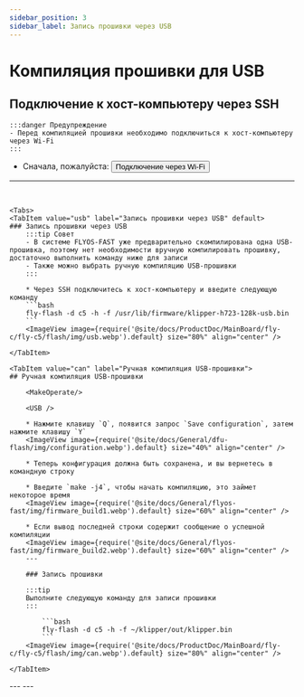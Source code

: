 ```yaml
---
sidebar_position: 3
sidebar_label: Запись прошивки через USB
---
```






# Компиляция прошивки для USB

## Подключение к хост-компьютеру через SSH

    :::danger Предупреждение
    - Перед компиляцией прошивки необходимо подключиться к хост-компьютеру через Wi-Fi
    :::

 * Сначала, пожалуйста: <Button variant="contained" disableElevation component="a" rel="noopener" href="/docs/ProductDoc/MainBoard/fly-c/fly-c5/ssh#подключение-через-wifi">Подключение через Wi-Fi</Button>  
 ---
 <br/>

    <Tabs>
    <TabItem value="usb" label="Запись прошивки через USB" default>
    ### Запись прошивки через USB
        :::tip Совет
        - В системе FLYOS-FAST уже предварительно скомпилирована одна USB-прошивка, поэтому нет необходимости вручную компилировать прошивку, достаточно выполнить команду ниже для записи
        - Также можно выбрать ручную компиляцию USB-прошивки
        :::

        * Через SSH подключитесь к хост-компьютеру и введите следующую команду
        ```bash
        fly-flash -d c5 -h -f /usr/lib/firmware/klipper-h723-128k-usb.bin
        ```
        <ImageView image={require('@site/docs/ProductDoc/MainBoard/fly-c/fly-c5/flash/img/usb.webp').default} size="80%" align="center" />
    
    </TabItem>

    <TabItem value="can" label="Ручная компиляция USB-прошивки">
    ## Ручная компиляция USB-прошивки

        <MakeOperate/>
    
        <USB />
    
        * Нажмите клавишу `Q`, появится запрос `Save configuration`, затем нажмите клавишу `Y`
        <ImageView image={require('@site/docs/General/dfu-flash/img/configuration.webp').default} size="40%" align="center" />
    
        * Теперь конфигурация должна быть сохранена, и вы вернетесь в командную строку
    
        * Введите `make -j4`, чтобы начать компиляцию, это займет некоторое время
        <ImageView image={require('@site/docs/General/flyos-fast/img/firmware_build1.webp').default} size="60%" align="center" />
    
        * Если вывод последней строки содержит сообщение о успешной компиляции
        <ImageView image={require('@site/docs/General/flyos-fast/img/firmware_build2.webp').default} size="60%" align="center" />
        ---
        
        ### Запись прошивки
        
        :::tip
        Выполните следующую команду для записи прошивки
        :::
        
            ```bash
            fly-flash -d c5 -h -f ~/klipper/out/klipper.bin
            ```
        <ImageView image={require('@site/docs/ProductDoc/MainBoard/fly-c/fly-c5/flash/img/can.webp').default} size="80%" align="center" />

    </TabItem>
</Tabs>
---

<GetUsbID />
---
